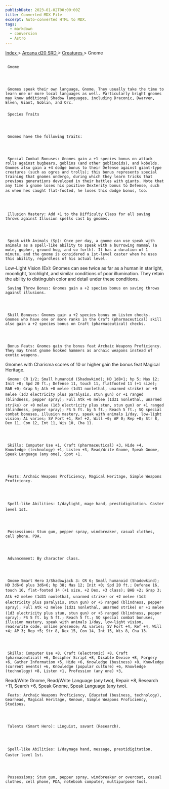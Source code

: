 ```yaml
---
publishDate: 2023-01-02T00:00:00Z
title: Converted MDX File
excerpt: Auto-converted HTML to MDX.
tags:
  - markdown
  - conversion
  - Astro
---
```







[
      Index
     ](-index)
     >
     [
      Arcana d20 SRD
     ](arcana-d20-srd-index)
     >
     [
      Creatures
     ](arcana-d20-srd-creatures-index)
     > Gnome
    





## 
     Gnome
    



     Gnomes speak their own language, Gnome. They usually take the time to learn one or more local languages as well. Particularly bright gnomes may know additional Shadow languages, including Draconic, Dwarven, Elven, Giant, Goblin, and Orc.
    


### 
     Species Traits
    



     Gnomes have the following traits:
    



     Special Combat Bonuses: Gnomes gain a +1 species bonus on attack rolls against bugbears, goblins (and other goblinoids), and kobolds. Gnomes also gain a +4 dodge bonus to their Defense against giant-type creatures (such as ogres and trolls); this bonus represents special training that gnomes undergo, during which they learn tricks that previous generations developed in their battles with giants. Note that any time a gnome loses his positive Dexterity bonus to Defense, such as when hes caught flat-footed, he loses this dodge bonus, too.
    



     Illusion Mastery: Add +1 to the Difficulty Class for all saving throws against Illusion spells cast by gnomes.
    



     Speak with Animals (Sp): Once per day, a gnome can use speak with animals as a spell-like ability to speak with a burrowing mammal (a mole, gopher, ground hog, and so forth). It has a duration of 1 minute, and the gnome is considered a 1st-level caster when he uses this ability, regardless of his actual level.
Low-Light Vision (Ex): Gnomes can see twice as far as a human in starlight, moonlight, torchlight, and similar conditions of poor illumination. They retain the ability to distinguish color and detail under these conditions.
    



     Saving Throw Bonus: Gnomes gain a +2 species bonus on saving throws against illusions.
    



     Skill Bonuses: Gnomes gain a +2 species bonus on Listen checks. Gnomes who have one or more ranks in the Craft (pharmaceutical) skill also gain a +2 species bonus on Craft (pharmaceutical) checks.
    



     Bonus Feats: Gnomes gain the bonus feat Archaic Weapons Proficiency. They may treat gnome hooked hammers as archaic weapons instead of exotic weapons.
Gnomes with Charisma scores of 10 or higher gain the bonus feat Magical Heritage.
    



     Gnome: CR 1/2; Small humanoid (Shadowkind); HD 1d8+1; hp 5; Mas 12; Init +0; Spd 20 ft.; Defense 11, touch 11, flatfooted 11 (+1 size); BAB +0; Grap 5; Atk +0 melee (1d31 nonlethal, unarmed strike) or +0 melee (1d3 electricity plus paralysis, stun gun) or +1 ranged (blindness, pepper spray); Full Atk +0 melee (1d31 nonlethal, unarmed strike) or +0 melee (1d3 electricity plus stun, stun gun) or +1 ranged (blindness, pepper spray); FS 5 ft. by 5 ft.; Reach 5 ft.; SQ special combat bonuses, illusion mastery, speak with animals 1/day, low-light vision; AL varies; SV Fort +1, Ref +2, Will +0; AP 0; Rep +0; Str 8, Dex 11, Con 12, Int 11, Wis 10, Cha 11.
    



     Skills: Computer Use +1, Craft (pharmaceutical) +3, Hide +4, Knowledge (technology) +1, Listen +3, Read/Write Gnome, Speak Gnome, Speak Language (any one), Spot +1.
    



     Feats: Archaic Weapons Proficiency, Magical Heritage, Simple Weapons Proficiency.
    



     Spell-like Abilities: 1/daylight, mage hand, prestidigitation. Caster level 1st.
    



     Possessions: Stun gun, pepper spray, windbreaker, casual clothes, cell phone, PDA.
    



     Advancement: By character class.
    



     Gnome Smart Hero 3/Shadowjack 3: CR 6; Small humanoid (Shadowkind); HD 3d6+6 plus 3d6+6; hp 38; Mas 12; Init +0; Spd 20 ft.; Defense 16, touch 16, flat-footed 14 (+1 size, +2 Dex, +3 class); BAB +2; Grap 3; Atk +2 melee (1d31 nonlethal, unarmed strike) or +2 melee (1d3 electricity plus paralysis, stun gun) or +5 ranged (blindness, pepper spray); Full Atk +2 melee (1d31 nonlethal, unarmed strike) or +1 melee (1d3 electricity plus stun, stun gun) or +5 ranged (blindness, pepper spray); FS 5 ft. by 5 ft.; Reach 5 ft.; SQ special combat bonuses, illusion mastery, speak with animals 1/day, low-light vision, read/write code, online presence; AL varies; SV Fort +4, Ref +4, Will +4; AP 3; Rep +5; Str 8, Dex 15, Con 14, Int 15, Wis 8, Cha 13.
    



     Skills: Computer Use +8, Craft (electronic) +8, Craft (pharmaceutical) +6, Decipher Script +8, Disable Device +8, Forgery +6, Gather Information +5, Hide +6, Knowledge (business) +8, Knowledge (current events) +6, Knowledge (popular culture) +6, Knowledge (technology) +8, Listen +1, Profession (any one) +3,
Read/Write Gnome, Read/Write Language (any two), Repair +8, Research +11, Search +6, Speak Gnome, Speak Language (any two).
    



     Feats: Archaic Weapons Proficiency, Educated (business, technology), Gearhead, Magical Heritage, Renown, Simple Weapons Proficiency, Studious.
    



     Talents (Smart Hero): Linguist, savant (Research).
    



     Spell-like Abilities: 1/daymage hand, message, prestidigitation. Caster level 1st.
    



     Possessions: Stun gun, pepper spray, windbreaker or overcoat, casual clothes, cell phone, PDA, notebook computer, multipurpose tool.
    





